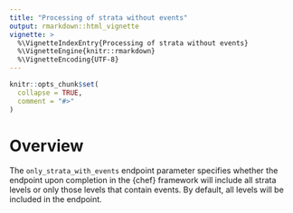```yaml
---
title: "Processing of strata without events"
output: rmarkdown::html_vignette
vignette: >
  %\VignetteIndexEntry{Processing of strata without events}
  %\VignetteEngine{knitr::rmarkdown}
  %\VignetteEncoding{UTF-8}
---
```


```r
knitr::opts_chunk$set(
  collapse = TRUE,
  comment = "#>"
)
```

# Overview

The `only_strata_with_events` endpoint parameter specifies whether the endpoint upon completion in the {chef} framework will include all strata levels or only those levels that contain events. By default, all levels will be included in the endpoint.

